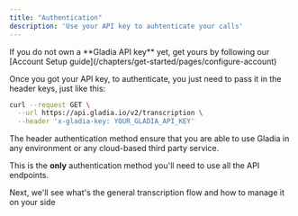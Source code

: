 ```yaml
---
title: "Authentication"
description: 'Use your API key to auhtenticate your calls'
---
```



<Tip>
  If you do not own a **Gladia API key** yet, get yours by following our [Account Setup guide](/chapters/get-started/pages/configure-account)
</Tip>

Once you got your API key, to authenticate, you just need to pass it in the header keys, just like this:

```bash
curl --request GET \
  --url https://api.gladia.io/v2/transcription \
  --header 'x-gladia-key: YOUR_GLADIA_API_KEY'
```

The header authentication method ensure that you are able to use Gladia in any environment or any cloud-based third party
 service.

This is the **only** authentication method you'll need to use all the API endpoints.


Next, we'll see what's the general transcription flow and how to manage it on your side
